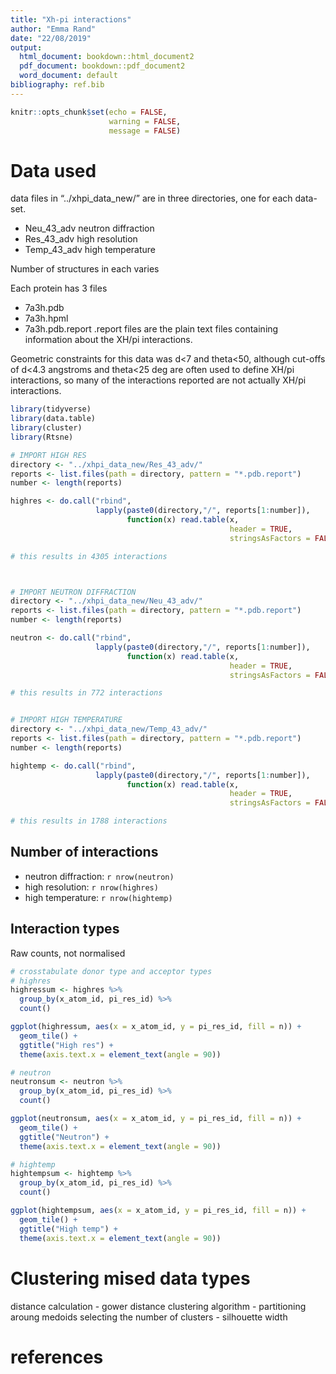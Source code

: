 ```yaml
---
title: "Xh-pi interactions"
author: "Emma Rand"
date: "22/08/2019"
output:
  html_document: bookdown::html_document2
  pdf_document: bookdown::pdf_document2
  word_document: default
bibliography: ref.bib
---
```


```r
knitr::opts_chunk$set(echo = FALSE,
                      warning = FALSE,
                      message = FALSE)
```

# Data used
data files in "../xhpi_data_new/" are in three directories, one for each data-set.

* Neu_43_adv neutron diffraction
* Res_43_adv high resolution
* Temp_43_adv high temperature

Number of structures in each varies

Each protein has 3 files

* 7a3h.pdb
* 7a3h.hpml
* 7a3h.pdb.report
.report files are the plain text files containing information about the XH/pi interactions.

Geometric constraints for this data was d<7 and theta<50, although cut-offs of d<4.3 angstroms and theta<25 deg are often used to define XH/pi interactions,  so many of the interactions reported are not actually XH/pi interactions.

```r
library(tidyverse)
library(data.table)
library(cluster)
library(Rtsne)
```

```r
# IMPORT HIGH RES
directory <- "../xhpi_data_new/Res_43_adv/"
reports <- list.files(path = directory, pattern = "*.pdb.report")
number <- length(reports)

highres <- do.call("rbind", 
                   lapply(paste0(directory,"/", reports[1:number]),
                          function(x) read.table(x, 
                                                 header = TRUE,
                                                 stringsAsFactors = FALSE)))

# this results in 4305 interactions



# IMPORT NEUTRON DIFFRACTION
directory <- "../xhpi_data_new/Neu_43_adv/"
reports <- list.files(path = directory, pattern = "*.pdb.report")
number <- length(reports)

neutron <- do.call("rbind", 
                   lapply(paste0(directory,"/", reports[1:number]),
                          function(x) read.table(x, 
                                                 header = TRUE,
                                                 stringsAsFactors = FALSE)))

# this results in 772 interactions


# IMPORT HIGH TEMPERATURE
directory <- "../xhpi_data_new/Temp_43_adv/"
reports <- list.files(path = directory, pattern = "*.pdb.report")
number <- length(reports)

hightemp <- do.call("rbind", 
                   lapply(paste0(directory,"/", reports[1:number]),
                          function(x) read.table(x, 
                                                 header = TRUE,
                                                 stringsAsFactors = FALSE)))

# this results in 1788 interactions
```

## Number of interactions
* neutron diffraction: `r nrow(neutron)`
* high resolution:  `r nrow(highres)`
* high temperature:  `r nrow(hightemp)`


## Interaction types

Raw counts, not normalised

```r
# crosstabulate donor type and acceptor types
# highres
highressum <- highres %>% 
  group_by(x_atom_id, pi_res_id) %>% 
  count() 

ggplot(highressum, aes(x = x_atom_id, y = pi_res_id, fill = n)) +
  geom_tile() +
  ggtitle("High res") + 
  theme(axis.text.x = element_text(angle = 90))

# neutron
neutronsum <- neutron %>% 
  group_by(x_atom_id, pi_res_id) %>% 
  count()

ggplot(neutronsum, aes(x = x_atom_id, y = pi_res_id, fill = n)) +
  geom_tile() +
  ggtitle("Neutron") + 
  theme(axis.text.x = element_text(angle = 90))

# hightemp
hightempsum <- hightemp %>% 
  group_by(x_atom_id, pi_res_id) %>% 
  count()

ggplot(hightempsum, aes(x = x_atom_id, y = pi_res_id, fill = n)) +
  geom_tile() +
  ggtitle("High temp") + 
  theme(axis.text.x = element_text(angle = 90))
```

# Clustering mised data types

 


distance calculation - gower distance
clustering algorithm - partitioning aroung medoids
selecting the number of clusters - silhouette width

<!-- glimpse(neutron) -->
<!--  testing on neutron because it has resolution data (others have xxxx) -->

<!--  some variables will not used to cluster -->
<!-- neutron2 <- neutron %>%  -->
<!--   select(-x_res_num,  -->
<!--          -x_atom_num,  -->
<!--          -pdb,  -->
<!--          -pi_res_num, -->
<!--          -resolution) -->

<!--  char need to be converted to factors -->
<!-- neutron2 <- neutron2 %>% mutate_if(is.character,as.factor) -->
<!-- glimpse(neutron2) -->

<!--  calc distances without any transformations in first instance -->
<!-- gower_dist <- daisy(neutron2, -->
<!--                     metric = "gower") -->
<!-- summary(gower_dist) -->

<!--  which observations are least and most similar -->
<!--  most similar i.e., min disimilarity -->
<!-- gower_mat <- as.matrix(gower_dist) -->
<!-- neutron2[which(gower_mat == min(gower_mat[gower_mat != min(gower_mat)]), -->
<!--                arr.ind = TRUE)[1, ], ] -->

<!--  least similar i.e., max disimilarity -->
<!-- neutron2[which(gower_mat == max(gower_mat[gower_mat != max(gower_mat)]), -->
<!--                arr.ind = TRUE)[1, ], ] -->

<!--  cluster with PAM partitioning round medoids -->

<!--  selecting the number of clusters with silhouette width -->
<!--  calculating silhouette width for clusters ranging from 2 to cnum  -->
<!--  for the PAM algorithm, we see that 3 clusters yields the highest value. -->
<!-- sil_width <- c(NA) -->
<!-- cnum <- 40 -->

<!-- for(i in 2:cnum){ -->

<!--   pam_fit <- pam(gower_dist, -->
<!--                  diss = TRUE, -->
<!--                  k = i) -->

<!--   sil_width[i] <- pam_fit$silinfo$avg.width -->

<!-- } -->

<!--  Plot sihouette width (higher is better) -->

<!-- plot(1:cnum, sil_width, -->
<!--      xlab = "Number of clusters", -->
<!--      ylab = "Silhouette Width") -->
<!-- lines(1:cnum, sil_width) -->

<!--  vis -->
<!-- tsne_obj <- Rtsne(gower_dist, is_distance = TRUE) -->

<!-- tsne_data <- tsne_obj$Y %>% -->
<!--   data.frame() %>% -->
<!--   setNames(c("X", "Y")) %>% -->
<!--   mutate(cluster = factor(pam_fit$clustering)) -->

<!-- ggplot(aes(x = X, y = Y), data = tsne_data) + -->
<!--   geom_point(aes(color = cluster)) -->

<!--  consider nature of the variables before clustering -->

<!-- glimpse(neutron2) -->

<!-- hist(neutron2$x_width) -->
<!--  log the bfactors -->
<!-- gower_dist <- daisy(neutron2, -->
<!--                     metric = "gower", -->
<!--                     type = list(logratio = 4, -->
<!--                                 logratio = 8)) -->

<!--  which observations are least and most similar -->
<!--  most similar i.e., min disimilarity -->
<!-- gower_mat <- as.matrix(gower_dist) -->
<!-- neutron2[which(gower_mat == min(gower_mat[gower_mat != min(gower_mat)]), -->
<!--                arr.ind = TRUE)[1, ], ] -->

<!--  least similar i.e., max disimilarity -->
<!-- neutron2[which(gower_mat == max(gower_mat[gower_mat != max(gower_mat)]), -->
<!--                arr.ind = TRUE)[1, ], ] -->

<!--  cluster with PAM partitioning round medoids -->

<!--  selecting the number of clusters with silhouette width -->
<!--  calculating silhouette width for clusters ranging from 2 to cnum  -->
<!--  for the PAM algorithm, we see that 3 clusters yields the highest value. -->
<!-- sil_width <- c(NA) -->
<!-- cnum <- 40 -->

<!-- for(i in 2:cnum){ -->

<!--   pam_fit <- pam(gower_dist, -->
<!--                  diss = TRUE, -->
<!--                  k = i) -->

<!--   sil_width[i] <- pam_fit$silinfo$avg.width -->

<!-- } -->

<!--  Plot sihouette width (higher is better) -->

<!-- plot(1:cnum, sil_width, -->
<!--      xlab = "Number of clusters", -->
<!--      ylab = "Silhouette Width") -->
<!-- lines(1:cnum, sil_width) -->

# references